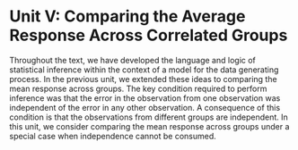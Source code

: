 # Unit V: Comparing the Average Response Across Correlated Groups {-}

Throughout the text, we have developed the language and logic of statistical inference within the context of a model for the data generating process.  In the previous unit, we extended these ideas to comparing the mean response across groups.  The key condition required to perform inference was that the error in the observation from one observation was independent of the error in any other observation.  A consequence of this condition is that the observations from different groups are independent.  In this unit, we consider comparing the mean response across groups under a special case when independence cannot be consumed.